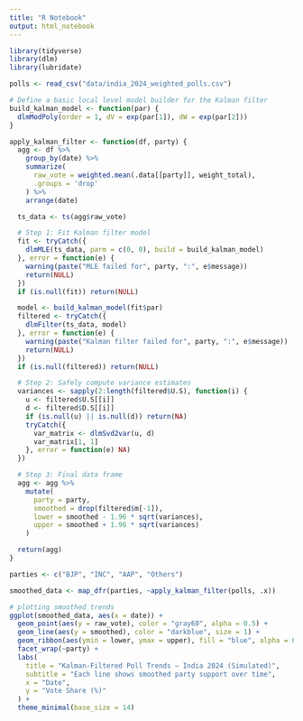 ```yaml
---
title: "R Notebook"
output: html_notebook
---
```


```r
library(tidyverse)
library(dlm)
library(lubridate)
```

```r
polls <- read_csv("data/india_2024_weighted_polls.csv")
```

```r
# Define a basic local level model builder for the Kalman filter
build_kalman_model <- function(par) {
  dlmModPoly(order = 1, dV = exp(par[1]), dW = exp(par[2]))
}
```

```r
apply_kalman_filter <- function(df, party) {
  agg <- df %>%
    group_by(date) %>%
    summarize(
      raw_vote = weighted.mean(.data[[party]], weight_total),
      .groups = 'drop'
    ) %>%
    arrange(date)

  ts_data <- ts(agg$raw_vote)

  # Step 1: Fit Kalman filter model
  fit <- tryCatch({
    dlmMLE(ts_data, parm = c(0, 0), build = build_kalman_model)
  }, error = function(e) {
    warning(paste("MLE failed for", party, ":", e$message))
    return(NULL)
  })
  if (is.null(fit)) return(NULL)

  model <- build_kalman_model(fit$par)
  filtered <- tryCatch({
    dlmFilter(ts_data, model)
  }, error = function(e) {
    warning(paste("Kalman filter failed for", party, ":", e$message))
    return(NULL)
  })
  if (is.null(filtered)) return(NULL)

  # Step 2: Safely compute variance estimates
  variances <- sapply(2:length(filtered$U.S), function(i) {
    u <- filtered$U.S[[i]]
    d <- filtered$D.S[[i]]
    if (is.null(u) || is.null(d)) return(NA)
    tryCatch({
      var_matrix <- dlmSvd2var(u, d)
      var_matrix[1, 1]
    }, error = function(e) NA)
  })

  # Step 3: Final data frame
  agg <- agg %>%
    mutate(
      party = party,
      smoothed = drop(filtered$m[-1]),
      lower = smoothed - 1.96 * sqrt(variances),
      upper = smoothed + 1.96 * sqrt(variances)
    )

  return(agg)
}


```

```r
parties <- c("BJP", "INC", "AAP", "Others")

smoothed_data <- map_dfr(parties, ~apply_kalman_filter(polls, .x))
```

```r
# plotting smoothed trends
ggplot(smoothed_data, aes(x = date)) +
  geom_point(aes(y = raw_vote), color = "gray60", alpha = 0.5) +
  geom_line(aes(y = smoothed), color = "darkblue", size = 1) +
  geom_ribbon(aes(ymin = lower, ymax = upper), fill = "blue", alpha = 0.2) +
  facet_wrap(~party) +
  labs(
    title = "Kalman-Filtered Poll Trends — India 2024 (Simulated)",
    subtitle = "Each line shows smoothed party support over time",
    x = "Date",
    y = "Vote Share (%)"
  ) +
  theme_minimal(base_size = 14)

```